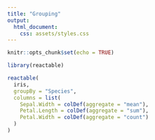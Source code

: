 ```yaml
---
title: "Grouping"
output:
  html_document:
    css: assets/styles.css
---
```


```r
knitr::opts_chunk$set(echo = TRUE)

```

```r
library(reactable)

reactable(
  iris,
  groupBy = "Species",
  columns = list(
    Sepal.Width = colDef(aggregate = "mean"),
    Petal.Length = colDef(aggregate = "sum"),
    Petal.Width = colDef(aggregate = "count")
  )
)
```
